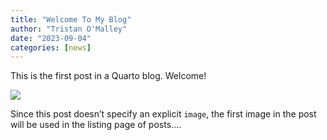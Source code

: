 ```yaml
---
title: "Welcome To My Blog"
author: "Tristan O'Malley"
date: "2023-09-04"
categories: [news]
---
```


This is the first post in a Quarto blog. Welcome!

![](thumbnail.jpg)

Since this post doesn't specify an explicit `image`, the first image in the post will be used in the listing page of posts....
